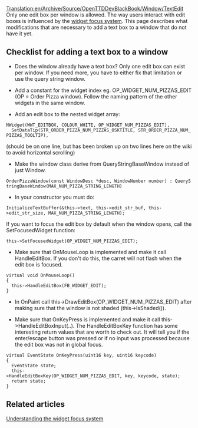 [[Translation:en/Archive/Source/OpenTTDDevBlackBook/Window/TextEdit]]
Only one edit box per window is allowed. The way users interact with edit boxes is influenced by the [[en/Archive/Source/OpenTTDDevBlackBook/Window/WidgetFocus|widget focus system]]. This page describes what modifications that are necessary to add a text box to a window that do not have it yet. 

== Checklist for adding a text box to a window ==

* Does the window already have a text box? Only one edit box can exist per window. If you need more, you have to either fix that limitation or use the query string window.


* Add a constant for the widget index eg. OP_WIDGET_NUM_PIZZAS_EDIT (OP = Order Pizza window). Follow the naming pattern of the other widgets in the same window.


* Add an edit box to the nested widget array:

 NWidget(WWT_EDITBOX, COLOUR_WHITE, OP_WIDGET_NUM_PIZZAS_EDIT), 
   SetDataTip(STR_ORDER_PIZZA_NUM_PIZZAS_OSKTITLE, STR_ORDER_PIZZA_NUM_PIZZAS_TOOLTIP),
(should be on one line, but has been broken up on two lines here on the wiki to avoid horizontal scrolling)


* Make the window class derive from QueryStringBaseWindow instead of just Window.

 OrderPizzaWindow(const WindowDesc *desc, WindowNumber number) : QueryStringBaseWindow(MAX_NUM_PIZZA_STRING_LENGTH)


* In your constructor you must do:

 InitializeTextBuffer(&this->text, this->edit_str_buf, this->edit_str_size, MAX_NUM_PIZZA_STRING_LENGTH);

If you want to focus the edit box by default when the window opens, call the SetFocusedWidget function:

 this->SetFocusedWidget(OP_WIDGET_NUM_PIZZAS_EDIT);


* Make sure that OnMouseLoop is implemented and make it call HandleEditBox. If you don't do this, the carret will not flash when the edit box is focused.

 virtual void OnMouseLoop()
 {
   this->HandleEditBox(FB_WIDGET_EDIT);
 }


* In OnPaint call this->DrawEditBox(OP_WIDGET_NUM_PIZZAS_EDIT) after making sure that the window is not shaded (this->IsShaded()).


* Make sure that OnKeyPress is implemented and make it call this->HandleEditBoxInput(..). The HandleEditBoxKey function has some interesting return values that are worth to check out. It will tell you if the enter/escape button was pressed or if no input was processed because the edit box was not in global focus.

 virtual EventState OnKeyPress(uint16 key, uint16 keycode)
 {
   EventState state;
   this->HandleEditBoxKey(OP_WIDGET_NUM_PIZZAS_EDIT, key, keycode, state);
   return state;
 }

== Related articles ==

[[en/Archive/Source/OpenTTDDevBlackBook/Window/WidgetFocus|Understanding the widget focus system]]